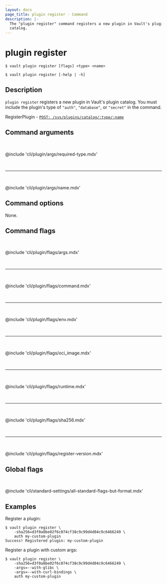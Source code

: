```yaml
---
layout: docs
page_title: plugin register - Command
description: |-
  The "plugin register" command registers a new plugin in Vault's plugin
  catalog.
---
```


# plugin register

<CodeBlockConfig hideClipboard>

```shell-session
$ vault plugin register [flags] <type> <name>

$ vault plugin register [-help | -h]
```

</CodeBlockConfig>

## Description

`plugin register` registers a new plugin in Vault's plugin catalog. You must 
include the plugin's type of `"auth"`, `"database"`, or `"secret"` in the command.

<Tip title="Related API endpoints">

RegisterPlugin - [`POST: /sys/plugins/catalog/:type/:name`](/vault/api-docs/system/plugins-catalog#register-plugin)

</Tip>

## Command arguments

<br />

@include 'cli/plugin/args/required-type.mdx'

<br /><hr /><br />

@include 'cli/plugin/args/name.mdx'

## Command options

None.

## Command flags

<br />

@include 'cli/plugin/flags/args.mdx'

<br /><hr /><br />

@include 'cli/plugin/flags/command.mdx'

<br /><hr /><br />

@include 'cli/plugin/flags/env.mdx'

<br /><hr /><br />

@include 'cli/plugin/flags/oci_image.mdx'

<br /><hr /><br />

@include 'cli/plugin/flags/runtime.mdx'

<br /><hr /><br />

@include 'cli/plugin/flags/sha256.mdx'

<br /><hr /><br />

@include 'cli/plugin/flags/register-version.mdx'

## Global flags

<br />

@include 'cli/standard-settings/all-standard-flags-but-format.mdx'

## Examples

Register a plugin:

```shell-session
$ vault plugin register \
    -sha256=d3f0a8be02f6c074cf38c9c99d4d04c9c6466249 \
    auth my-custom-plugin
Success! Registered plugin: my-custom-plugin
```

Register a plugin with custom args:

```shell-session
$ vault plugin register \
    -sha256=d3f0a8be02f6c074cf38c9c99d4d04c9c6466249 \
    -args=--with-glibc \
    -args=--with-curl-bindings \
    auth my-custom-plugin
```